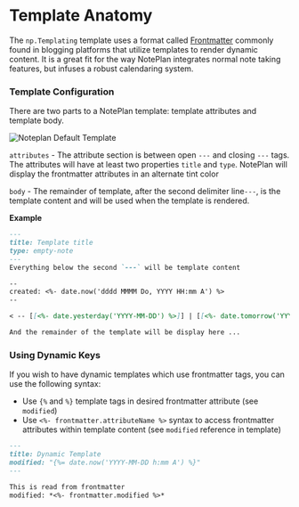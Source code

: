 
# Template Anatomy
The `np.Templating` template uses a format called [Frontmatter](https://jekyllrb.com/docs/front-matter/) commonly found in blogging platforms that utilize templates to render dynamic content. It is a great fit for the way NotePlan integrates normal note taking features, but infuses a robust calendaring system.

### Template Configuration
There are two parts to a NotePlan template: template attributes and template body.


<img src={noteplandefaulttemplate.src} alt="Noteplan Default Template" />

`attributes` - The attribute section is between open `---` and closing `---` tags. The attributes will have at least two properties `title` and `type`. NotePlan will display the frontmatter attributes in an alternate tint color

`body` - The remainder of template, after the second delimiter line`---`, is the template content and will be used when the template is rendered.

**Example**

```markdown
---
title: Template title
type: empty-note
---
Everything below the second `---` will be template content

--
created: <%- date.now('dddd MMMM Do, YYYY HH:mm A') %>
--

< -- [[<%- date.yesterday('YYYY-MM-DD') %>]] | [[<%- date.tomorrow('YYYY-MM-DD') %>]] -- >

And the remainder of the template will be display here ...
```

### Using Dynamic Keys
If you wish to have dynamic templates which use frontmatter tags, you can use the following syntax:

- Use `{%` and `%}` template tags in desired frontmatter attribute (see `modified`)
- Use `<%- frontmatter.attributeName %>` syntax to access frontmatter attributes within template content (see `modified` reference in template)

```markdown
---
title: Dynamic Template
modified: "{%= date.now('YYYY-MM-DD h:mm A') %}"
---

This is read from frontmatter
modified: *<%- frontmatter.modified %>*
```
